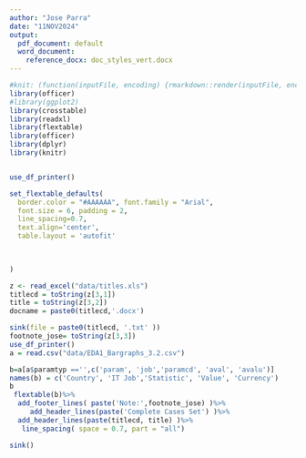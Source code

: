```yaml
---
author: "Jose Parra"
date: "11NOV2024"
output:
  pdf_document: default
  word_document:
    reference_docx: doc_styles_vert.docx
---
```


```r
#knit: (function(inputFile, encoding) {rmarkdown::render(inputFile, encoding = encoding, output_dir = "out", output_format = "all") })
library(officer)
#library(ggplot2)
library(crosstable)
library(readxl)
library(flextable)
library(officer)
library(dplyr)
library(knitr)


use_df_printer()

set_flextable_defaults(
  border.color = "#AAAAAA", font.family = "Arial",
  font.size = 6, padding = 2,
  line_spacing=0.7,
  text.align='center',
  table.layout = 'autofit'

  
  
)

```

```r

z <- read_excel("data/titles.xls")
titlecd = toString(z[3,1])
title = toString(z[3,2])
docname = paste0(titlecd,'.docx')

sink(file = paste0(titlecd, '.txt' ))
footnote_jose= toString(z[3,3])
use_df_printer()
a = read.csv("data/EDA1_Bargraphs_3.2.csv")

b=a[a$paramtyp =='',c('param', 'job','paramcd', 'aval', 'avalu')]
names(b) = c('Country', 'IT Job','Statistic', 'Value', 'Currency')
b
 flextable(b)%>% 
  add_footer_lines( paste('Note:',footnote_jose) )%>% 
     add_header_lines(paste('Complete Cases Set') )%>% 
  add_header_lines(paste(titlecd, title) )%>% 
   line_spacing( space = 0.7, part = "all")

sink()
 
 
  
```



```r



```



